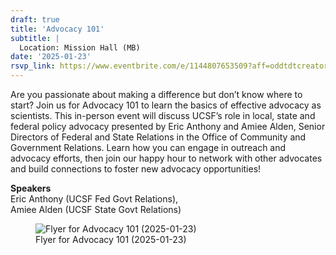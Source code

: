 ```yaml
---
draft: true 
title: 'Advocacy 101'
subtitle: |
  Location: Mission Hall (MB)
date: '2025-01-23'
rsvp_link: https://www.eventbrite.com/e/1144807653509?aff=oddtdtcreator
---
```


Are you passionate about making a difference but don't know where to start? Join us for Advocacy 101 to learn the basics of effective advocacy as scientists. This in-person event will discuss UCSF's role in local, state and federal policy advocacy presented by Eric Anthony and Amiee Alden, Senior Directors of Federal and State Relations in the Office of Community and Government Relations. Learn how you can engage in outreach and advocacy efforts, then join our happy hour to network with other advocates and build connections to foster new advocacy opportunities!

<b>Speakers</b>  
Eric Anthony (UCSF Fed Govt Relations),  
Amiee Alden (UCSF State Govt Relations)



![Flyer for Advocacy 101 (2025-01-23)](featured.png){.lightbox}
